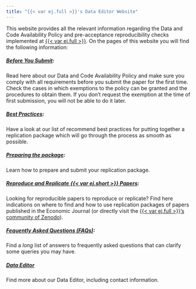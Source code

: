 ```yaml
---
title: "{{< var ej.full >}}'s Data Editor Website"
---
```


This website provides all the relevant information regarding the Data and Code Availability Policy and pre-acceptance reproducibility checks implemented at [{{< var ej.full >}}]({{< var ej.url >}}). On the  pages of this website you will find the following information: 


##### [**Before You Submit**](before.qmd): 

Read here about our Data and Code Availability Policy and make sure you comply with all requirements before you submit the paper for the first time. Check the cases in which exemptions to the policy can be granted and the procedures to obtain them. If you don't request the exemption at the time of first submission, you will not be able to do it later.

##### [**Best Practices**](best.qmd):

Have a look at our list of recommend best practices for putting together a replication package which will go through the process as smooth as possible. 

##### [**Preparing the package**](package.qmd): 

Learn how to prepare and submit your replication package.

##### [**Reproduce and Replicate {{< var ej.short >}} Papers**](replicate.qmd): 

Looking for reproducible papers to reproduce or replicate? Find here indications on where to find and how to use replication packages of papers published in the Economic Journal (or directly visit the [{{< var ej.full >}}'s community of Zenodo]({{< var ej.zenodo >}})). 



##### [**Fequently Asked Questions (FAQs)**](faqs.qmd): 

Find a _long_ list of answers to frequently asked questions that can clarify some queries you may have. 


##### [**Data Editor**](de.qmd)

Find more about our Data Editor, including contact information. 